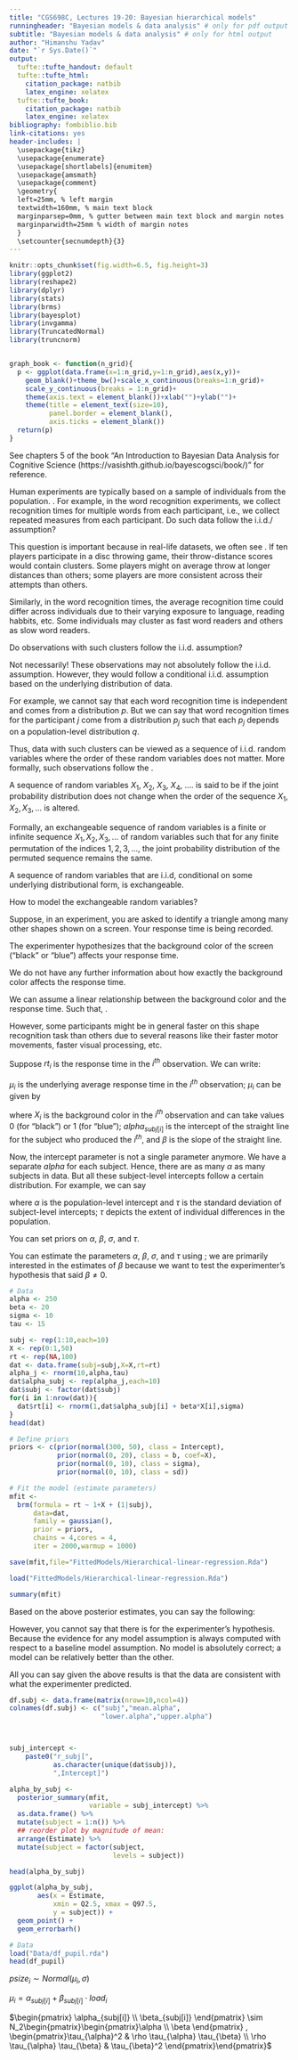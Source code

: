 ---
title: "CGS698C, Lectures 19-20: Bayesian hierarchical models"
runningheader: "Bayesian models & data analysis" # only for pdf output
subtitle: "Bayesian models & data analysis" # only for html output
author: "Himanshu Yadav"
date: "`r Sys.Date()`"
output:
  tufte::tufte_handout: default
  tufte::tufte_html:
    citation_package: natbib
    latex_engine: xelatex
  tufte::tufte_book:
    citation_package: natbib
    latex_engine: xelatex
bibliography: fombiblio.bib
link-citations: yes
header-includes: |
  \usepackage{tikz}
  \usepackage{enumerate}
  \usepackage[shortlabels]{enumitem}
  \usepackage{amsmath}
  \usepackage{comment}
  \geometry{
  left=25mm, % left margin
  textwidth=160mm, % main text block
  marginparsep=0mm, % gutter between main text block and margin notes
  marginparwidth=25mm % width of margin notes
  }
  \setcounter{secnumdepth}{3}
---

```{r include=FALSE}
knitr::opts_chunk$set(fig.width=6.5, fig.height=3)
library(ggplot2)
library(reshape2)
library(dplyr)
library(stats)
library(brms)
library(bayesplot)
library(invgamma)
library(TruncatedNormal)
library(truncnorm)


graph_book <- function(n_grid){
  p <- ggplot(data.frame(x=1:n_grid,y=1:n_grid),aes(x,y))+
    geom_blank()+theme_bw()+scale_x_continuous(breaks=1:n_grid)+
    scale_y_continuous(breaks = 1:n_grid)+
    theme(axis.text = element_blank())+xlab("")+ylab("")+
    theme(title = element_text(size=10),
          panel.border = element_blank(),
          axis.ticks = element_blank())
  return(p)
}
```


\newcommand{\mybox}[1]{%
         \begin{center}%
            \begin{tikzpicture}%
                \node[rectangle, draw=black!40, top color=white!95!black, bottom color=white!95!black, rounded corners=5pt, inner xsep=5pt, inner ysep=6pt, outer ysep=10pt]{
                \begin{minipage}{0.99\linewidth}#1\end{minipage}};%
            \end{tikzpicture}%
         \end{center}%
}


\tableofcontents

\vspace{3cm}

See chapters 5 of the book "An Introduction to Bayesian Data Analysis for Cognitive Science (https://vasishth.github.io/bayescogsci/book/)" for reference.

\clearpage

\section{Do observations from human experiements always follow the i.i.d assumption?}

Human experiments are typically based on a sample of individuals from the population. \textbf{From each individual in the sample, repeated measurements are collected}. For example, in the word recognition experiments, we collect recognition times for multiple words from each participant, i.e., we collect repeated measures from each participant. Do such data follow the i.i.d./ assumption?

This question is important because in real-life datasets, we often see \textit{clusters}. If ten players participate in a disc throwing game, their throw-distance scores would contain clusters. Some players might on average throw at longer distances than others; some players are more consistent across their attempts than others. 

Similarly, in the word recognition times, the average recognition time could differ across individuals due to their varying exposure to language, reading habbits, etc. Some individuals may cluster as fast word readers and others as slow word readers. 

Do observations with such clusters follow the i.i.d.\ assumption?

Not necessarily! These observations may not absolutely follow the i.i.d. assumption. However, they would follow a conditional i.i.d. assumption based on the underlying distribution of data. 

For example, we cannot say that each word recognition time is independent and comes from a distribution $p$. But we can say that word recognition times for the participant $j$ come from a distribution $p_j$ such that each $p_j$ depends on a population-level distribution $q$.

Thus, data with such clusters can be viewed as a sequence of i.i.d. random variables where the order of these random variables does not matter. More formally, such observations follow the \textbf{exchangeability assumption}. 

\section{Exchangeability}

A sequence of random variables $X_1$, $X_2$, $X_3$, $X_4$, .... is said to be \textit{exchangeable} if the joint probability distribution does not change when the order of the sequence $X_1 , X_2 , X_3 , ...$ is altered. 

Formally, an exchangeable sequence of random variables is a finite or infinite sequence $X_1, X_2, X_3, ...$ of random variables such that for any finite permutation of the indices $1, 2, 3, ...$, the joint probability distribution of the permuted sequence remains the same.

A sequence of random variables that are i.i.d, conditional on some underlying distributional form, is exchangeable.

How to model the exchangeable random variables?

\section{Bayesian Hierarchical models}

Suppose, in an experiment, you are asked to identify a triangle among many other shapes shown on a screen. Your response time is being recorded.

The experimenter hypothesizes that the background color of the screen ("black" or "blue") affects your response time.

We do not have any further information about how exactly the background color affects the response time.

We can assume a linear relationship between the background color and the response time. Such that, \textbf{the mean response time changes as a linear function of the background color}.

However, some participants might be in general faster on this shape recognition task than others due to several reasons like their faster motor movements, faster visual processing, etc.

Suppose $rt_i$ is the response time in the $i^{th}$ observation. We can write:

\begin{equation}
rt_i \sim Normal(\mu_i, \sigma)
\end{equation}

\noindent $\mu_i$ is the underlying average response time in the $i^{th}$ observation; $\mu_i$ can be given by

\begin{equation}
\mu_i = \alpha_{subj[i]} + \beta X_i
\end{equation}

\noindent where $X_i$ is the background color in the $i^{th}$ observation and can take values $0$ (for "black") or $1$ (for "blue"); $alpha_{subj[i]}$ is the intercept of the straight line for the subject who produced the $i^{th}$, and $\beta$ is the slope of the straight line.

Now, the intercept parameter is not a single parameter anymore. We have a separate $alpha$ for each subject. Hence, there are as many $\alpha$ as many subjects in data. But all these subject-level intercepts follow a certain distribution. For example, we can say

\begin{equation}
\alpha_{subj[i]} \sim Normal(\alpha, \tau)
\end{equation}

\noindent where $\alpha$ is the population-level intercept and $\tau$ is the standard deviation of subject-level intercepts; $\tau$ depicts the extent of individual differences in the population.


You can set priors on $\alpha$, $\beta$, $\sigma$, and $\tau$.

\begin{equation*}
\alpha \sim Normal(300,50)
\end{equation*}

\begin{equation*}
\beta \sim Normal(0,20)
\end{equation*}

\begin{equation*}
\sigma \sim Normal_+(0,10)
\end{equation*}

\begin{equation*}
\tau \sim Normal_+(0,10)
\end{equation*}

You can estimate the parameters $\alpha$, $\beta$, $\sigma$, and $\tau$ using \textbf{brms}; we are primarily interested in the estimates of $\beta$ because we want to test the experimenter's hypothesis that said $\beta \neq 0$.

\subsection{Inferences based on posterior estimates}

```{r}
# Data
alpha <- 250
beta <- 20
sigma <- 10
tau <- 15

subj <- rep(1:10,each=10)
X <- rep(0:1,50)
rt <- rep(NA,100)
dat <- data.frame(subj=subj,X=X,rt=rt)
alpha_j <- rnorm(10,alpha,tau)
dat$alpha_subj <- rep(alpha_j,each=10)
dat$subj <- factor(dat$subj)
for(i in 1:nrow(dat)){
  dat$rt[i] <- rnorm(1,dat$alpha_subj[i] + beta*X[i],sigma)
}
head(dat)
```

```{r eval=FALSE}
# Define priors
priors <- c(prior(normal(300, 50), class = Intercept),          
            prior(normal(0, 20), class = b, coef=X),
            prior(normal(0, 10), class = sigma),
            prior(normal(0, 10), class = sd))

# Fit the model (estimate parameters)
mfit <- 
  brm(formula = rt ~ 1+X + (1|subj),
      data=dat,
      family = gaussian(),
      prior = priors,
      chains = 4,cores = 4,
      iter = 2000,warmup = 1000)

save(mfit,file="FittedModels/Hierarchical-linear-regression.Rda")
```

```{r include=FALSE}
load("FittedModels/Hierarchical-linear-regression.Rda")
```

```{r}
summary(mfit)
```

Based on the above posterior estimates, you can say the following:

\begin{enumerate}
\item The data are consistent with the experimenter's hypothesis that background color affects the response times because the 95\% credible interval for $beta$ is completely in the positive direction and does not cross zero.
\item The data suggest that $\beta > 0$, i.e., the mean response time is higher when the background color is blue.
\end{enumerate}

However, you cannot say that there is \textbf{evidence} for the experimenter's hypothesis. Because the evidence for any model assumption is always computed with respect to a baseline model assumption. No model is absolutely correct; a model can be relatively better than the other.

All you can say given the above results is that the data are consistent with what the experimenter predicted.

\subsection{Individual differences in mean response times}

```{r}
df.subj <- data.frame(matrix(nrow=10,ncol=4))
colnames(df.subj) <- c("subj","mean.alpha",
                       "lower.alpha","upper.alpha")



subj_intercept <- 
    paste0("r_subj[",
           as.character(unique(dat$subj)),
           ",Intercept]")

alpha_by_subj <- 
  posterior_summary(mfit,
                    variable = subj_intercept) %>%
  as.data.frame() %>%
  mutate(subject = 1:n()) %>%
  ## reorder plot by magnitude of mean:
  arrange(Estimate) %>%
  mutate(subject = factor(subject, 
                          levels = subject))

head(alpha_by_subj)

ggplot(alpha_by_subj,
       aes(x = Estimate, 
           xmin = Q2.5, xmax = Q97.5, 
           y = subject)) +
  geom_point() +
  geom_errorbarh()

```

\subsection{Correlated varying intercept varying slopes model}

```{r}
# Data
load("Data/df_pupil.rda")
head(df_pupil)
```

$psize_i \sim Normal(\mu_i,\sigma)$

$\mu_i = \alpha_{subj[i]} + \beta_{subj[i]} \cdot load_i$

$\begin{pmatrix} \alpha_{subj[i]} \\  \beta_{subj[i]} \end{pmatrix} \sim N_2\begin{pmatrix}\begin{pmatrix}\alpha \\ \beta \end{pmatrix} , \begin{pmatrix}\tau_{\alpha}^2 & \rho \tau_{\alpha} \tau_{\beta} \\ \rho \tau_{\alpha} \tau_{\beta} &  \tau_{\beta}^2 \end{pmatrix}\end{pmatrix}$

```{r}

```


